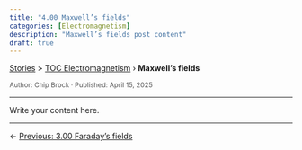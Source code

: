 ```yaml
---
title: "4.00 Maxwell’s fields"
categories: [Electromagnetism]
description: "Maxwell’s fields post content"
draft: true
---
```


<div class="breadcrumb">
  <a href="../../stories.html">Stories</a> > <a href="../index.qmd">TOC Electromagnetism</a> › <strong>Maxwell’s fields</strong>
</div>

<div style="font-size:0.85em; color:#555; margin-top:0.5em;">
Author: Chip Brock · Published: April 15, 2025
</div>

---

Write your content here.

---
::: {.post-nav}
← [Previous: 3.00 Faraday’s fields](../20250415_0300-faradays_fields/0300-faradays_fields.html)
:::
